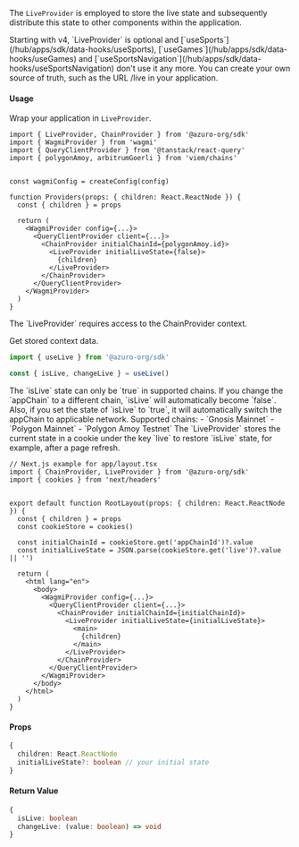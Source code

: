 
The `LiveProvider` is employed to store the live state and subsequently distribute this state to other components within the application.

<Callout type="info">
Starting with v4, `LiveProvider` is optional and [`useSports`](/hub/apps/sdk/data-hooks/useSports), [`useGames`](/hub/apps/sdk/data-hooks/useGames) and [`useSportsNavigation`](/hub/apps/sdk/data-hooks/useSportsNavigation) don't use it any more. You can create your own source of truth, such as the URL /live in your application.
</Callout>

#### Usage

Wrap your application in `LiveProvider`.

```tsx {1, 16, 18}
import { LiveProvider, ChainProvider } from '@azuro-org/sdk'
import { WagmiProvider } from 'wagmi'
import { QueryClientProvider } from '@tanstack/react-query'
import { polygonAmoy, arbitrumGoerli } from 'viem/chains'


const wagmiConfig = createConfig(config)

function Providers(props: { children: React.ReactNode }) {
  const { children } = props

  return (
    <WagmiProvider config={...}>
      <QueryClientProvider client={...}> 
        <ChainProvider initialChainId={polygonAmoy.id}>
          <LiveProvider initialLiveState={false}>
            {children}
          </LiveProvider>
        </ChainProvider>
      </QueryClientProvider>
    </WagmiProvider>
  )
}
```

<Callout type="warning">
  The `LiveProvider` requires access to the ChainProvider context.
</Callout>

Get stored context data.

```ts
import { useLive } from '@azuro-org/sdk'

const { isLive, changeLive } = useLive()
```

<Callout type="info">
  The `isLive` state can only be `true` in supported chains. If you change the `appChain` to a different chain, `isLive` will automatically become `false`. Also, if you set the state of `isLive` to `true`, it will automatically switch the appChain to applicable network.
</Callout>
<Callout type="info">
  Supported chains: 
  - `Gnosis Mainnet`
  - `Polygon Mainnet`
  - `Polygon Amoy Testnet`
</Callout>

<Callout type="info">
The `LiveProvider` stores the current state in a cookie under the key `live` to restore `isLive` state, for example, after a page refresh.

```tsx {11, 19}
// Next.js example for app/layout.tsx
import { ChainProvider, LiveProvider } from '@azuro-org/sdk'
import { cookies } from 'next/headers'


export default function RootLayout(props: { children: React.ReactNode }) {
  const { children } = props
  const cookieStore = cookies()

  const initialChainId = cookieStore.get('appChainId')?.value
  const initialLiveState = JSON.parse(cookieStore.get('live')?.value || '')

  return (
    <html lang="en">
      <body>
        <WagmiProvider config={...}>
          <QueryClientProvider client={...}> 
            <ChainProvider initialChainId={initialChainId}>
              <LiveProvider initialLiveState={initialLiveState}>
                <main>
                  {children}
                </main>
              </LiveProvider>
            </ChainProvider>
          </QueryClientProvider>
        </WagmiProvider>
      </body>
    </html>
  )
}
```
</Callout>

#### Props

```ts
{
  children: React.ReactNode
  initialLiveState?: boolean // your initial state
}
```

#### Return Value


```ts
{
  isLive: boolean
  changeLive: (value: boolean) => void
}
```
